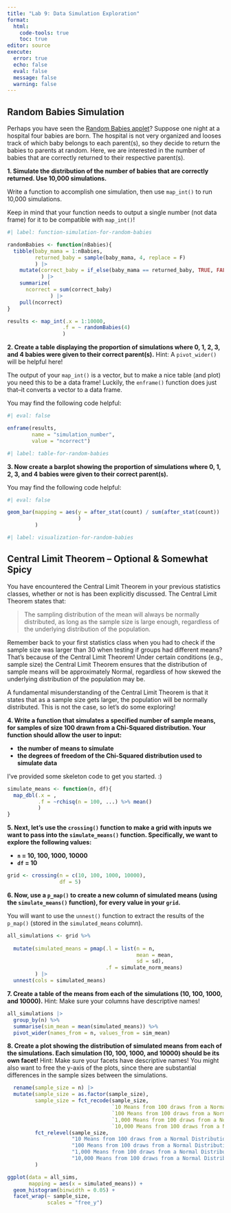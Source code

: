 ```yaml
---
title: "Lab 9: Data Simulation Exploration"
format: 
  html:
    code-tools: true
    toc: true
editor: source
execute: 
  error: true
  echo: false
  eval: false
  message: false
  warning: false
---
```


## Random Babies Simulation

Perhaps you have seen the [Random Babies applet](https://www.rossmanchance.com/applets/2021/randombabies/RandomBabies.html)? 
Suppose one night at a hospital four babies are born. The hospital is not very
organized and looses track of which baby belongs to each parent(s), so they 
decide to return the babies to parents at random. Here, we are interested in the
number of babies that are correctly returned to their respective parent(s).

**1. Simulate the distribution of the number of babies that are correctly returned. Use 10,000 simulations.**

::: callout-tip
Write a function to accomplish one simulation, then use `map_int()` to run
10,000 simulations. 

Keep in mind that your function needs to output a single number (not data frame) 
for it to be compatible with `map_int()`!
:::

```r
#| label: function-simulation-for-random-babies

randomBabies <- function(nBabies){
  tibble(baby_mama = 1:nBabies,
         returned_baby = sample(baby_mama, 4, replace = F)
         ) |> 
    mutate(correct_baby = if_else(baby_mama == returned_baby, TRUE, FALSE)
           ) |> 
    summarize(
      ncorrect = sum(correct_baby)
              ) |> 
    pull(ncorrect)
}

results <- map_int(.x = 1:10000,
                  .f = ~ randomBabies(4)
                  )
```

**2. Create a table displaying the proportion of simulations where 0, 1, 2, 3, and 4 babies were given to their correct parent(s).** Hint: A `pivot_wider()` will be helpful here!

::: callout-tip
The output of your `map_int()` is a vector, but to make a nice table (and plot) 
you need this to be a data frame! Luckily, the `enframe()` function does just 
that--it converts a vector to a data frame. 

You may find the following code helpful:

```r
#| eval: false

enframe(results, 
        name = "simulation_number", 
        value = "ncorrect")
```
:::

```r
#| label: table-for-random-babies


```

**3. Now create a barplot showing the proportion of simulations where 0, 1, 2, 3, and 4 babies were given to their correct parent(s).** 

::: callout-tip
You may find the following code helpful:

```r
#| eval: false

geom_bar(mapping = aes(y = after_stat(count) / sum(after_stat(count))
                       )
         )
```
:::

```r
#| label: visualization-for-random-babies

```

## Central Limit Theorem -- Optional & Somewhat Spicy

You have encountered the Central Limit Theorem in your previous statistics 
classes, whether or not is has been explicitly discussed. The Central Limit 
Theorem states that: 

> The sampling distribution of the mean will always be normally distributed, as
> long as the sample size is large enough, regardless of the underlying 
> distribution of the population. 

Remember back to your first statistics class when you had to check if the 
sample size was larger than 30 when testing if groups had different means? 
That's because of the Central Limit Theorem! Under certain conditions 
(e.g., sample size) the Central Limit Theorem ensures that the distribution 
of sample means will be approximately Normal, regardless of how skewed the 
underlying distribution of the population may be. 

A fundamental misunderstanding of the Central Limit Theorem is that it states 
that as a sample size gets larger, the population will be normally distributed. 
This is not the case, so let's do some exploring!  

**4. Write a function that simulates a specified number of sample means, for samples of size 100 drawn from a Chi-Squared distribution. Your function should allow the user to input:**

- **the number of means to simulate**
- **the degrees of freedom of the Chi-Squared distribution used to simulate data** 

I've provided some skeleton code to get you started. :) 

```r
simulate_means <- function(n, df){
  map_dbl(.x = , 
          .f = ~rchisq(n = 100, ...) %>% mean()
          )
}
```

**5. Next, let's use the `crossing()` function to make a grid with inputs we want to pass into the `simulate_means()` function. Specifically, we want to explore the following values:**

-  **`n` = 10, 100, 1000, 10000**
-  **`df` = 10**

```r
grid <- crossing(n = c(10, 100, 1000, 10000), 
                 df = 5)
```

**6. Now, use a `p_map()` to create a new column of simulated means (using the `simulate_means()` function), for every value in your `grid`.**

::: {.callout-tip}
You will want to use the `unnest()` function to extract the results of the
`p_map()` (stored in the `simulated_means` column). 
:::

```r
all_simulations <- grid %>% 
  
  mutate(simulated_means = pmap(.l = list(n = n, 
                                          mean = mean, 
                                          sd = sd), 
                                .f = simulate_norm_means)
         ) |> 
  unnest(cols = simulated_means) 

```

**7. Create a table of the means from each of the simulations (10, 100, 1000, and 10000).** Hint: Make sure your columns have descriptive names!

```r
all_simulations |>
  group_by(n) %>% 
  summarise(sim_mean = mean(simulated_means)) %>% 
  pivot_wider(names_from = n, values_from = sim_mean)
```

**8. Create a plot showing the distribution of simulated means from each of the simulations. Each simulation (10, 100, 1000, and 10000) should be its own facet!**
Hint: Make sure your facets have descriptive names! You might also want to free
the y-axis of the plots, since there are substantial differences in the sample
sizes between the simulations. 

```r
  rename(sample_size = n) |> 
  mutate(sample_size = as.factor(sample_size), 
         sample_size = fct_recode(sample_size, 
                                  `10 Means from 100 draws from a Normal Distribution` = "10", 
                                  `100 Means from 100 draws from a Normal Distribution` = "100", 
                                  `1,000 Means from 100 draws from a Normal Distribution` = "1000", 
                                  `10,000 Means from 100 draws from a Normal Distribution` = "10000"), 
         fct_relevel(sample_size, 
                     "10 Means from 100 draws from a Normal Distribution", 
                     "100 Means from 100 draws from a Normal Distribution", 
                     "1,000 Means from 100 draws from a Normal Distribution", 
                     "10,000 Means from 100 draws from a Normal Distribution")
         )
```


```r
ggplot(data = all_sims, 
       mapping = aes(x = simulated_means)) +
  geom_histogram(binwidth = 0.05) +
  facet_wrap(~ sample_size, 
             scales = "free_y")
```


